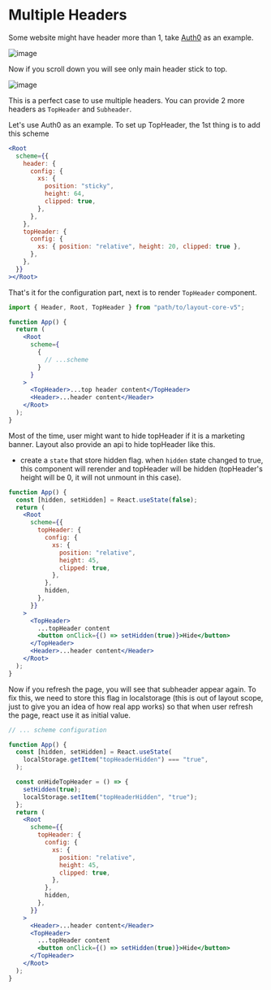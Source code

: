 
<Meta title="Layout v5 (LEGACY)/Feature/Multiple Headers" />

<style>{`
  .sbdocs-content {
    max-width: 720px;
  }
`}</style>

# Multiple Headers

Some website might have header more than 1, take [Auth0](https://auth0.com/) as an example.

![image](https://user-images.githubusercontent.com/18292247/85591842-d2a6e700-b66f-11ea-89ac-7b7fbb87c554.png)

Now if you scroll down you will see only main header stick to top.

![image](https://user-images.githubusercontent.com/18292247/85591986-f79b5a00-b66f-11ea-8448-306b136abd89.png)

This is a perfect case to use multiple headers. You can provide 2 more headers as `TopHeader` and `Subheader`.

Let's use Auth0 as an example. To set up TopHeader, the 1st thing is to add this scheme

```jsx
<Root
  scheme={{
    header: {
      config: {
        xs: {
          position: "sticky",
          height: 64,
          clipped: true,
        },
      },
    },
    topHeader: {
      config: {
        xs: { position: "relative", height: 20, clipped: true },
      },
    },
  }}
></Root>
```

That's it for the configuration part, next is to render `TopHeader` component.

```jsx
import { Header, Root, TopHeader } from "path/to/layout-core-v5";

function App() {
  return (
    <Root
      scheme={
        {
          // ...scheme
        }
      }
    >
      <TopHeader>...top header content</TopHeader>
      <Header>...header content</Header>
    </Root>
  );
}
```

Most of the time, user might want to hide topHeader if it is a marketing banner. Layout also provide an api to hide topHeader like this.

- create a `state` that store hidden flag. when `hidden` state changed to true, this component will rerender
  and topHeader will be hidden (topHeader's height will be 0, it will not unmount in this case).

```jsx
function App() {
  const [hidden, setHidden] = React.useState(false);
  return (
    <Root
      scheme={{
        topHeader: {
          config: {
            xs: {
              position: "relative",
              height: 45,
              clipped: true,
            },
          },
          hidden,
        },
      }}
    >
      <TopHeader>
        ...topHeader content
        <button onClick={() => setHidden(true)}>Hide</button>
      </TopHeader>
      <Header>...header content</Header>
    </Root>
  );
}
```

Now if you refresh the page, you will see that subheader appear again. To fix this, we need to store this flag in localstorage (this is out of layout scope, just to give you an idea of how real app works) so that when user refresh the page, react use it as initial value.

```jsx
// ... scheme configuration

function App() {
  const [hidden, setHidden] = React.useState(
    localStorage.getItem("topHeaderHidden") === "true",
  );

  const onHideTopHeader = () => {
    setHidden(true);
    localStorage.setItem("topHeaderHidden", "true");
  };
  return (
    <Root
      scheme={{
        topHeader: {
          config: {
            xs: {
              position: "relative",
              height: 45,
              clipped: true,
            },
          },
          hidden,
        },
      }}
    >
      <Header>...header content</Header>
      <TopHeader>
        ...topHeader content
        <button onClick={() => setHidden(true)}>Hide</button>
      </TopHeader>
    </Root>
  );
}
```
